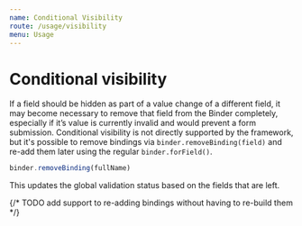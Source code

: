 ```yaml
---
name: Conditional Visibility
route: /usage/visibility
menu: Usage
---
```


# Conditional visibility

If a field should be hidden as part of a value change of a different field, it may become necessary to remove that field from the Binder completely, especially if it’s value is currently invalid and would prevent a form submission. Conditional visibility is not directly supported by the framework, but it's possible to remove bindings via `binder.removeBinding(field)` and re-add them later using the regular `binder.forField()`.

``` typescript
binder.removeBinding(fullName)
```

This updates the global validation status based on the fields that are left.

{/* TODO add support to re-adding bindings without having to re-build them */}
